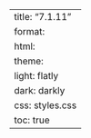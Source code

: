 ---
title: "7.1.11"
format:
    html:
        theme:
            light: flatly
            dark: darkly
        css: styles.css
        toc: true
---